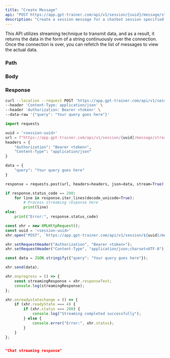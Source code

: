 ```yaml
---
title: "Create Message"
api: "POST https://app.gpt-trainer.com/api/v1/session/{uuid}/message/stream"
description: "Create a session message for a chatbot session specified by session uuid"
---
```


<Note>
    This API utilizes streaming technique to transmit data, and as a result, 
    it returns the data in the form of a string continuously over the connection.
    Once the connection is over, you can refetch the list of messages to view the actual data.
</Note>

### Path

<ParamField path="uuid" type="string" required/>

### Body

<ParamField body="query" type="string" required/>

### Response

<ResponseField type="string"/>

<RequestExample>

```bash Curl
curl --location --request POST 'https://app.gpt-trainer.com/api/v1/session/{uuid}/message/stream' \
--header 'Content-Type: application/json' \
--header 'Authorization: Bearer <token>' \
--data-raw '{"query": "Your query goes here"}'
```

```py Python
import requests

uuid = '<session-uuid>'
url = f"https://app.gpt-trainer.com/api/v1/session/{uuid}/message/stream"
headers = {
    "Authorization": "Bearer <token>",
    "Content-Type": "application/json"
}

data = {
    "query": "Your query goes here"
}

response = requests.post(url, headers=headers, json=data, stream=True)

if response.status_code == 200:
    for line in response.iter_lines(decode_unicode=True):
        # Process streaming response here
        print(line)
else:
    print("Error:", response.status_code)
```

```ts JavaScript
const xhr = new XMLHttpRequest();
const uuid = '<session-uuid>'
xhr.open("POST", `https://app.gpt-trainer.com/api/v1/session/${uuid}/message/stream`, true);

xhr.setRequestHeader("Authorization", "Bearer <token>");
xhr.setRequestHeader("Content-Type", "application/json;charset=UTF-8");

const data = JSON.stringify({"query": "Your query goes here"});

xhr.send(data);

xhr.onprogress = () => {
    const streamingResponse = xhr.responseText;
    console.log(streamingResponse);
};

xhr.onreadystatechange = () => {
    if (xhr.readyState === 4) {
        if (xhr.status === 200) {
            console.log("Streaming completed successfully");
        } else {
            console.error("Error:", xhr.status);
        }
    }
};
```

</RequestExample>

<ResponseExample>

```json Response

"Chat streaming response"

```

</ResponseExample>
